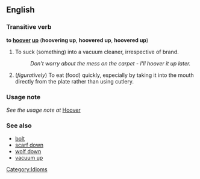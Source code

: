 ==English==
===Transitive verb===
'''to [[hoover]] [[up]]''' ('''hoovering up''', '''hoovered up''', '''hoovered up''')

#To suck (something) into a vacuum cleaner, irrespective of brand.
#:''Don't worry about the mess on the carpet - I'll hoover it up later.''
#(''figuratively'') To eat (food) quickly, especially by taking it into the mouth directly from the plate rather than using cutlery.

===Usage note===
''See the usage note at'' [[Hoover]]

===See also===
*[[bolt]]
*[[scarf down]]
*[[wolf down]]
*[[vacuum up]]

[[Category:Idioms]]